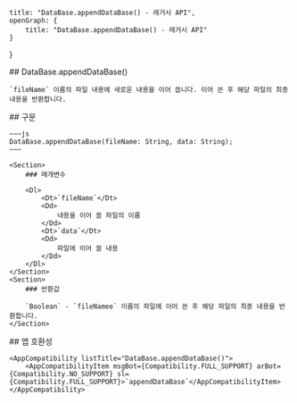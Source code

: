
    title: "DataBase.appendDataBase() - 레거시 API",
    openGraph: {
        title: "DataBase.appendDataBase() - 레거시 API"
    }
}

<Section>
    ## DataBase.appendDataBase()

    `fileName` 이름의 파일 내용에 새로운 내용을 이어 씁니다. 이어 쓴 후 해당 파일의 최종 내용을 반환합니다.
</Section>
<Section>
    ## 구문

    ~~~js
    DataBase.appendDataBase(fileName: String, data: String);
    ~~~

    <Section>
        ### 매개변수

        <Dl>
            <Dt>`fileName`</Dt>
            <Dd>
                내용을 이어 쓸 파일의 이름
            </Dd>
            <Dt>`data`</Dt>
            <Dd>
                파일에 이어 쓸 내용
            </Dd>
        </Dl>
    </Section>
    <Section>
        ### 반환값

        `Boolean` - `fileNamee` 이름의 파일에 이어 쓴 후 해당 파일의 최종 내용을 반환합니다.
    </Section>
</Section>
<Section>
    ## 앱 호환성

    <AppCompatibility listTitle="DataBase.appendDataBase()">
        <AppCompatibilityItem msgBot={Compatibility.FULL_SUPPORT} arBot={Compatibility.NO_SUPPORT} sl={Compatibility.FULL_SUPPORT}>`appendDataBase`</AppCompatibilityItem>
    </AppCompatibility>
</Section>